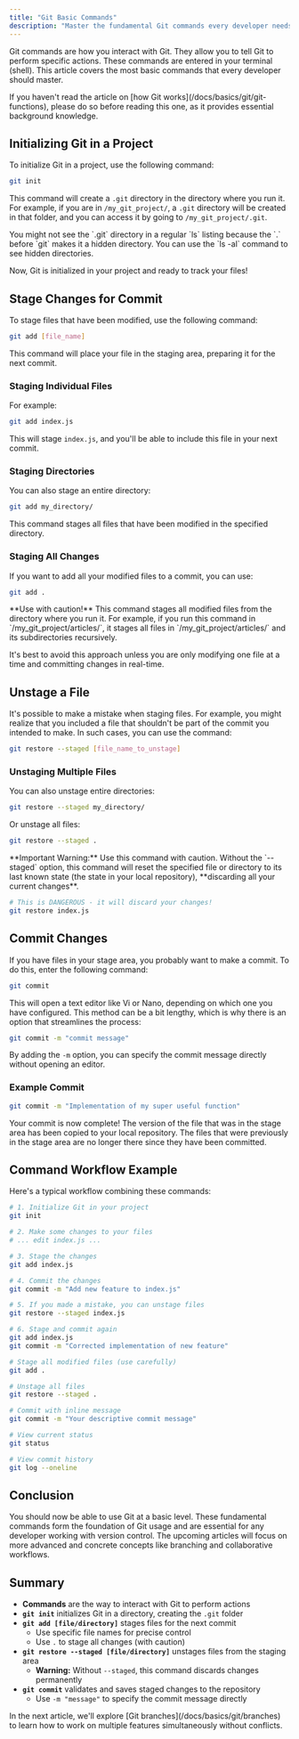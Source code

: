 ```yaml
---
title: "Git Basic Commands"
description: "Master the fundamental Git commands every developer needs to know: init, add, commit, and restore. Learn how to interact with Git through the command line effectively."
---
```


Git commands are how you interact with Git. They allow you to tell Git to perform specific actions. These commands are entered in your terminal (shell). This article covers the most basic commands that every developer should master.

<Note type="info">
If you haven't read the article on [how Git works](/docs/basics/git/git-functions), please do so before reading this one, as it provides essential background knowledge.
</Note>

## Initializing Git in a Project

To initialize Git in a project, use the following command:

```bash
git init
```

This command will create a `.git` directory in the directory where you run it. For example, if you are in `/my_git_project/`, a `.git` directory will be created in that folder, and you can access it by going to `/my_git_project/.git`.

<Note type="warning">
You might not see the `.git` directory in a regular `ls` listing because the `.` before `git` makes it a hidden directory. You can use the `ls -al` command to see hidden directories.
</Note>

Now, Git is initialized in your project and ready to track your files!

## Stage Changes for Commit

To stage files that have been modified, use the following command:

```bash
git add [file_name]
```

This command will place your file in the staging area, preparing it for the next commit.

### Staging Individual Files

For example:

```bash
git add index.js
```

This will stage `index.js`, and you'll be able to include this file in your next commit.

### Staging Directories

You can also stage an entire directory:

```bash
git add my_directory/
```

This command stages all files that have been modified in the specified directory.

### Staging All Changes

If you want to add all your modified files to a commit, you can use:

```bash
git add .
```

<Note type="warning">
**Use with caution!** This command stages all modified files from the directory where you run it. For example, if you run this command in `/my_git_project/articles/`, it stages all files in `/my_git_project/articles/` and its subdirectories recursively.

It's best to avoid this approach unless you are only modifying one file at a time and committing changes in real-time.
</Note>

## Unstage a File

It's possible to make a mistake when staging files. For example, you might realize that you included a file that shouldn't be part of the commit you intended to make. In such cases, you can use the command:

```bash
git restore --staged [file_name_to_unstage]
```

### Unstaging Multiple Files

You can also unstage entire directories:

```bash
git restore --staged my_directory/
```

Or unstage all files:

```bash
git restore --staged .
```

<Note type="danger">
**Important Warning:** Use this command with caution. Without the `--staged` option, this command will reset the specified file or directory to its last known state (the state in your local repository), **discarding all your current changes**.

```bash
# This is DANGEROUS - it will discard your changes!
git restore index.js
```
</Note>

## Commit Changes

If you have files in your stage area, you probably want to make a commit. To do this, enter the following command:

```bash
git commit
```

This will open a text editor like Vi or Nano, depending on which one you have configured. This method can be a bit lengthy, which is why there is an option that streamlines the process:

```bash
git commit -m "commit message"
```

By adding the `-m` option, you can specify the commit message directly without opening an editor.

### Example Commit

```bash
git commit -m "Implementation of my super useful function"
```

<Note type="success">
Your commit is now complete! The version of the file that was in the stage area has been copied to your local repository. The files that were previously in the stage area are no longer there since they have been committed.
</Note>

## Command Workflow Example

Here's a typical workflow combining these commands:

<Tabs>
<TabsContent value="workflow" label="Complete Workflow">

```bash
# 1. Initialize Git in your project
git init

# 2. Make some changes to your files
# ... edit index.js ...

# 3. Stage the changes
git add index.js

# 4. Commit the changes
git commit -m "Add new feature to index.js"

# 5. If you made a mistake, you can unstage files
git restore --staged index.js

# 6. Stage and commit again
git add index.js
git commit -m "Corrected implementation of new feature"
```

</TabsContent>
<TabsContent value="shortcuts" label="Useful Shortcuts">

```bash
# Stage all modified files (use carefully)
git add .

# Unstage all files
git restore --staged .

# Commit with inline message
git commit -m "Your descriptive commit message"

# View current status
git status

# View commit history
git log --oneline
```

</TabsContent>
</Tabs>

## Conclusion

You should now be able to use Git at a basic level. These fundamental commands form the foundation of Git usage and are essential for any developer working with version control. The upcoming articles will focus on more advanced and concrete concepts like branching and collaborative workflows.

## Summary

- **Commands** are the way to interact with Git to perform actions
- **`git init`** initializes Git in a directory, creating the `.git` folder
- **`git add [file/directory]`** stages files for the next commit
  - Use specific file names for precise control
  - Use `.` to stage all changes (with caution)
- **`git restore --staged [file/directory]`** unstages files from the staging area
  - **Warning:** Without `--staged`, this command discards changes permanently
- **`git commit`** validates and saves staged changes to the repository
  - Use `-m "message"` to specify the commit message directly

<Note>
In the next article, we'll explore [Git branches](/docs/basics/git/branches) to learn how to work on multiple features simultaneously without conflicts.
</Note>